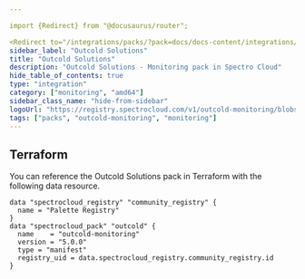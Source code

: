 ```yaml
---

import {Redirect} from "@docusaurus/router";

<Redirect to="/integrations/packs/?pack=docs/docs-content/integrations/outcold-monitoring" />
sidebar_label: "Outcold Solutions"
title: "Outcold Solutions"
description: "Outcold Solutions - Monitoring pack in Spectro Cloud"
hide_table_of_contents: true
type: "integration"
category: ["monitoring", "amd64"]
sidebar_class_name: "hide-from-sidebar"
logoUrl: "https://registry.spectrocloud.com/v1/outcold-monitoring/blobs/sha256:3140960d1f39649ad821cfc59450d3c164079b03d15387b2e638eae07442af41?type=image.webp"
tags: ["packs", "outcold-monitoring", "monitoring"]
---
```



<Redirect to="/integrations/packs/?pack=docs/docs-content/integrations/outcold-monitoring" />

## Terraform

You can reference the Outcold Solutions pack in Terraform with the following data resource.

```hcl
data "spectrocloud_registry" "community_registry" {
  name = "Palette Registry"
}
data "spectrocloud_pack" "outcold" {
  name    = "outcold-monitoring"
  version = "5.0.0"
  type = "manifest"
  registry_uid = data.spectrocloud_registry.community_registry.id
}
```
